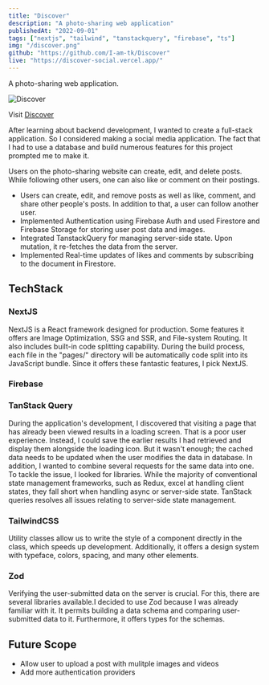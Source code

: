 ```yaml
---
title: "Discover"
description: "A photo-sharing web application"
publishedAt: "2022-09-01"
tags: ["nextjs", "tailwind", "tanstackquery", "firebase", "ts"]
img: "/discover.png"
github: "https://github.com/I-am-tk/Discover"
live: "https://discover-social.vercel.app/"
---
```


A photo-sharing web application.

![Discover](/public/discover.png)

Visit [Discover](https://discover-social.vercel.app/)

After learning about backend development, I wanted to create a full-stack application. So I considered making a social media application. The fact that I had to use a database and build numerous features for this project prompted me to make it.

Users on the photo-sharing website can create, edit, and delete posts. While following other users, one can also like or comment on their postings.

- Users can create, edit, and remove posts as well as like, comment, and share other people's posts. In addition to that, a user can follow another user.
- Implemented Authentication using Firebase Auth and used Firestore and Firebase Storage for storing user post data and images.
- Integrated TanstackQuery for managing server-side state. Upon mutation, it re-fetches the data from the server.
- Implemented Real-time updates of likes and comments by subscribing to the document in Firestore.

## TechStack

### NextJS

NextJS is a React framework designed for production. Some features it offers are Image Optimization, SSG and SSR, and File-system Routing. It also includes built-in code splitting capability. During the build process, each file in the "pages/" directory will be automatically code split into its JavaScript bundle. Since it offers these fantastic features, I pick NextJS.

### Firebase

### TanStack Query

During the application's development, I discovered that visiting a page that has already been viewed results in a loading screen. That is a poor user experience. Instead, I could save the earlier results I had retrieved and display them alongside the loading icon. But it wasn't enough; the cached data needs to be updated when the user modifies the data in database. In addition, I wanted to combine several requests for the same data into one. To tackle the issue, I looked for libraries. While the majority of conventional state management frameworks, such as Redux, excel at handling client states, they fall short when handling async or server-side state. TanStack queries resolves all issues relating to server-side state management.

### TailwindCSS

Utility classes allow us to write the style of a component directly in the class, which speeds up development. Additionally, it offers a design system with typeface, colors, spacing, and many other elements.

### Zod

Verifying the user-submitted data on the server is crucial. For this, there are several libraries available.I decided to use Zod because I was already familiar with it. It permits building a data schema and comparing user-submitted data to it. Furthermore, it offers types for the schemas.

## Future Scope

- Allow user to upload a post with mulitple images and videos
- Add more authentication providers
